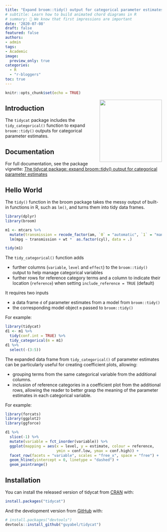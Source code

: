 ```yaml
---
title: "Expand broom::tidy() output for categorical parameter estimates"
# subtitle: Learn how to build animated chord diagrams in R
# summary: 👋 We know that first impressions are important
date: '2020-07-08'
draft: false
featured: false
authors:
- admin
tags:
- Academic
image:
  preview_only: true
categories: 
  - R
  - "r-bloggers"
toc: true
---
```


```r
knitr::opts_chunk$set(echo = TRUE)
```

<div><img src="featured.png" width="200px" align="right"></div>

## Introduction

The `tidycat` package includes the `tidy_categorical()` function to expand `broom::tidy()` outputs for categorical parameter estimates.

## Documentation

For full documentation, see the package vignette: [The tidycat package: expand broom::tidy() output for categorical parameter estimates](https://cran.r-project.org/web/packages/tidycat/vignettes/intro.html)
    
## Hello World

The `tidy()` function in the broom package takes the messy output of built-in functions in R, such as `lm()`, and turns them into tidy data frames.

```r
library(dplyr)
library(broom)

m1 <- mtcars %>%
  mutate(transmission = recode_factor(am, `0` = "automatic", `1` = "manual")) %>%
  lm(mpg ~ transmission + wt *  as.factor(cyl), data = .)

tidy(m1)
```

The `tidy_categorical()` function adds 

  - further columns (`variable`, `level` and `effect`) to the `broom::tidy()` output to help manage categorical variables
  - further rows for reference category terms and a column to indicate their location (`reference`) when setting `include_reference = TRUE` (default)

It requires two inputs

  - a data frame `d` of parameter estimates from a model from `broom::tidy()`
  - the corresponding model object `m` passed to `broom::tidy()`

For example:    
```r
library(tidycat)
d1 <- m1 %>%
  tidy(conf.int = TRUE) %>%
  tidy_categorical(m = m1)
d1 %>%
  select(-(3:5))
```

The expanded data frame from `tidy_categorical()` of parameter estimates can be particularly useful for creating coefficient plots, allowing:

  - grouping terms from the same categorical variable from the additional columns.
  - inclusion of reference categories in a coefficient plot from the additional rows, allowing the reader to better grasp the meaning of the parameter estimates in each categorical variable.

For example:

```r
library(forcats)
library(ggplot2)
library(ggforce)

d1 %>%
  slice(-1) %>%
  mutate(variable = fct_inorder(variable)) %>%
  ggplot(mapping = aes(x = level, y = estimate, colour = reference,
                       ymin = conf.low, ymax = conf.high)) +
  facet_row(facets = "variable", scales = "free_x", space = "free") +
  geom_hline(yintercept = 0, linetype = "dashed") +
  geom_pointrange()
```

## Installation

You can install the released version of tidycat from [CRAN](https://CRAN.R-project.org) with:

``` r
install.packages("tidycat")
```

And the development version from [GitHub](https://github.com/) with:

``` r
# install.packages("devtools")
devtools::install_github("guyabel/tidycat")
```
